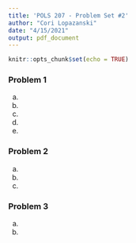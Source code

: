 ```yaml
---
title: 'POLS 207 - Problem Set #2'
author: "Cori Lopazanski"
date: "4/15/2021"
output: pdf_document
---
```


```r
knitr::opts_chunk$set(echo = TRUE)
```

### Problem 1

a)
b)
c)
d)
e)

### Problem 2

a)
b)
c)

### Problem 3

a)
b)